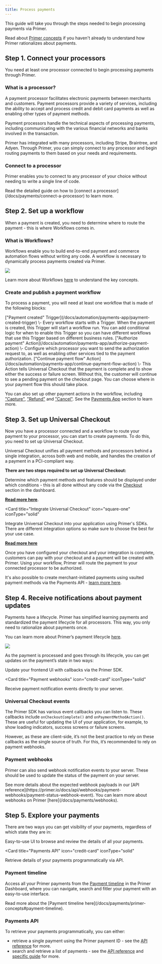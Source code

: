 ---
title: Process payments
---

<Info>
This guide will take you through the steps needed to begin processing payments via Primer.

Read about [Primer concepts](/docs/payments/primer-concepts) if you haven't already to understand how Primer rationalizes about payments.
</Info>

## Step 1. Connect your processors

<Info>
  You need at least one processor connected to begin processing payments through Primer.
</Info>

### What is a processor?

A payment processor facilitates electronic payments between merchants and customers. Payment processors provide a variety of services, including the ability to accept and process credit and debit card payments as well as enabling other types of payment methods.

Payment processors handle the technical aspects of processing payments, including communicating with the various financial networks and banks involved in the transaction.

Primer has integrated with many processors, including Stripe, Braintree, and Adyen. Through Primer, you can simply connect to any processor and begin routing payments to them based on your needs and requirements.

### Connect to a processor

Primer enables you to connect to any processor of your choice without needing to write a single line of code.

<Info>
  Read the detailed guide on how to [connect a processor](/docs/payments/connect-a-processor) to learn more.
</Info>

## Step 2. Set up a workflow

When a payment is created, you need to determine where to route the payment - this is where Workflows comes in.

### What is Workflows?

Workflows enable you to build end-to-end payment and commerce automation flows without writing any code. A workflow is necessary to dynamically process payments created via Primer.

<Frame>
  <img src="https://primer.io/docs/static/4b148e017af3bd0fd1ce584c7697f6ed/07a9c/workflow-preview.png"/>
</Frame>

Learn more about Workflows [here](/docs/automation/workflow-apps) to understand the key concepts.

### Create and publish a payment workflow
To process a payment, you will need at least one workflow that is made of the following blocks:

<Steps>
  <Step >
    ["Payment created" Trigger](/docs/automation/payments-app/payment-created-trigger) \- Every workflow starts with a Trigger. When the payment is created, this Trigger will start a workflow run. You can add conditional logic for when to enable this Trigger so you can have different workflows that use this Trigger based on different business rules.
  </Step>
  <Step>
    ["Authorize payment" Action](/docs/automation/payments-app/authorize-payment-action) \- Configure which processor you want to send the authorization request to, as well as enabling other services tied to the payment authorization.
  </Step>
  <Step>
    ["Continue payment flow" Action](/docs/automation/payments-app/continue-payment-flow-action) \- This Action tells Universal Checkout that the payment is complete and to show either the success or failure screen. Without this, the customer will continue to see a pending payment on the checkout page. You can choose where in your payment flow this should take place.
  </Step>
</Steps>


You can also set up other payment actions in the workflow, including ["Capture"](/docs/automation/payments-app/capture-payment-action), ["Refund"](/docs/automation/payments-app/refund-payment-action) and ["Cancel"](/docs/automation/payments-app/cancel-payment-action). See the [Payments App](/docs/automation/payments-app/payment-created-trigger) section to learn more.

## Step 3. Set up Universal Checkout

Now you have a processor connected and a workflow to route your payment to your processor, you can start to create payments. To do this, you need to set up Universal Checkout.

Universal Checkout unifies all payment methods and processors behind a single integration, across both web and mobile, and handles the creation of a payment in a PCI-compliant way.

**There are two steps required to set up Universal Checkout:**

<CardGroup>
  <Card
  title="Configure your checkout"
    icon="square-one"
    iconType="solid"
  >

Determine which payment methods and features should be displayed under which conditions - this is all done without any code via the [Checkout](https://dashboard.primer.io/checkout) section in the dashboard.

[**Read more here**](/docs/payments/universal-checkout/configure-universal-checkout-without-code).
  </Card>

  <Card
  title="Integrate Universal Checkout"
    icon="square-one"
    iconType="solid"
  >
Integrate Universal Checkout into your application using Primer's SDKs. There are different integration options so make sure to choose the best for your use case.

[**Read more here**](/docs/payments/universal-checkout/overview)
  </Card>
</CardGroup>

Once you have configured your checkout and your integration is complete, customers can pay with your checkout and a payment will be created with Primer. Using your workflow, Primer will route the payment to your connected processor to be authorized.

It's also possible to create merchant-initiated payments using vaulted payment methods via the Payments API - [learn more here](/docs/payments/payments-api).

## Step 4. Receive notifications about payment updates

Payments have a lifecycle. Primer has simplified learning payments and standardized the payment lifecycle for all processors. This way, you only need to rationalize about payments once.

You can learn more about Primer’s payment lifecycle [here](/docs/payments/primer-concepts#payment-lifecycle).

<Frame>
  <img src="https://primer.io/docs/static/32cc8604bd56406afca6cd5f27834df4/07a9c/payment_lifecycle.png"/>
</Frame>

As the payment is processed and goes through its lifecycle, you can get updates on the payment’s state in two ways:

<CardGroup>
  <Card
  title="Universal Checkout events"
    icon="shopping-cart"
    iconType="solid"
  >

Update your frontend UI with callbacks via the Primer SDK.
  </Card>

  <Card
  title="Payment webhooks"
    icon="credit-card"
    iconType="solid"
  >
Receive payment notification events directly to your server.
  </Card>
</CardGroup>

### Universal Checkout events

The Primer SDK has various event callbacks you can listen to. These callbacks include `onCheckoutComplete()` and `onPaymentMethodAction()`. These are useful for updating the UI of your application, for example, to show loading indicators, success screens or failure screens.

However, as these are client-side, it’s not the best practice to rely on these callbacks as the single source of truth. For this, it’s recommended to rely on payment webhooks.

### Payment webhooks

Primer can also send webhook notification events to your server. These should be used to update the status of the payment on your server.

<Info>
  See more details about the expected webhook payloads in our [API reference](https://primer.io/docs/api/webhooks/payment-webhooks/payment-status-webhook-event). You can learn more about webhooks on Primer [here](/docs/payments/webhooks).
</Info>

## Step 5. Explore your payments

There are two ways you can get visibility of your payments, regardless of which state they are in:

<CardGroup>
  <Card
  title="Payment timeline in the Primer Dashboard"
    icon="shopping-cart"
    iconType="solid"
  >

Easy-to-use UI to browse and review the details of all your payments.
  </Card>

  <Card
  title="Payments API"
    icon="credit-card"
    iconType="solid"
  >
Retrieve details of your payments programmatically via API.
  </Card>
</CardGroup>

### Payment timeline

Access all your Primer payments from the [Payment timeline](https://dashboard.primer.io/payments) in the Primer Dashboard, where you can navigate, search and fitler your payment with an easy-to-use interface.


<Info>
  Read more about the [Payment timeline here](/docs/payments/primer-concepts#payment-timeline).
</Info>

### Payments API

To retrieve your payments programmatically, you can either:

* retrieve a single payment using the Primer payment ID - see the [API reference](https://primer.io/docs/api/api-reference/payments-api/get-payment-by-id) for more.
* search and retrieve a list of payments - see the [API reference](https://primer.io/docs/api/api-reference/payments-api/get-payment-by-id) and [specific guide](/docs/payments/search-payments) for more.
